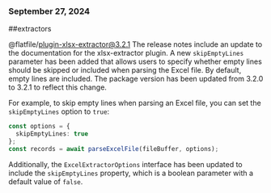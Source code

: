 ### September 27, 2024
##extractors

@flatfile/plugin-xlsx-extractor@3.2.1
The release notes include an update to the documentation for the xlsx-extractor plugin. A new `skipEmptyLines` parameter has been added that allows users to specify whether empty lines should be skipped or included when parsing the Excel file. By default, empty lines are included. The package version has been updated from 3.2.0 to 3.2.1 to reflect this change.

For example, to skip empty lines when parsing an Excel file, you can set the `skipEmptyLines` option to `true`:

```typescript
const options = {
  skipEmptyLines: true
};
const records = await parseExcelFile(fileBuffer, options);
```

Additionally, the `ExcelExtractorOptions` interface has been updated to include the `skipEmptyLines` property, which is a boolean parameter with a default value of `false`.